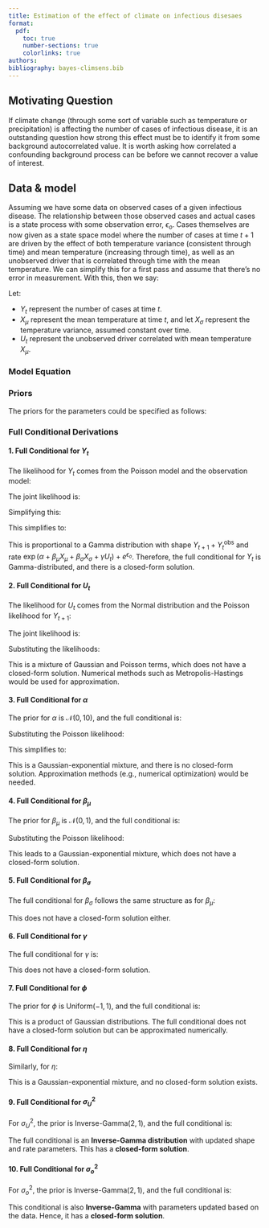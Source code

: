 ```yaml
---
title: Estimation of the effect of climate on infectious disesaes
format: 
  pdf:
    toc: true
    number-sections: true
    colorlinks: true
authors:
bibliography: bayes-climsens.bib
---
```


## Motivating Question 

If climate change (through some sort of variable such as temperature or precipitation) is affecting the number of cases of infectious disease, it is an outstanding question how strong this effect must be to identify it from some background autocorrelated value. It is worth asking how correlated a confounding background process can be before we cannot recover a value of interest. 

## Data & model 

Assuming we have some data on observed cases of a given infectious disease. The relationship between those observed cases and actual cases is a state process with some observation error, $\epsilon_o$. Cases themselves are now given as a state space model where the number of cases at time $t+1$ are driven by the effect of both temperature variance (consistent through time) and mean temperature (increasing through time), as well as an unobserved driver that is correlated through time with the mean temperature. We can simplify this for a first pass and assume that there's no error in measurement. With this, then we say: 

Let:

* $Y_t$ represent the number of cases at time $t$.
* $X_{\mu}$ represent the mean temperature at time $t$, and let $X_{\sigma}$ represent the temperature variance, assumed constant over time.
* $U_t$ represent the unobserved driver correlated with mean temperature $X_{\mu}$.

### Model Equation






### Priors

The priors for the parameters could be specified as follows:

\begin{subequations}
\begin{align}
\alpha &\sim \mathcal{N}(0, 10) \\ 
\beta_{\mu} &\sim \mathcal{N}(0, 1) \\
\beta_{\sigma} &\sim \mathcal{N}(0, 1) \\ 
\gamma &\sim \mathcal{N}(0, 1)
\end{align}
\end{subequations}

\begin{subequations}
\begin{align}
\phi &\sim \text{Uniform}(-1, 1) \\ 
\eta &\sim \mathcal{N}(0, 1)  \\ 
\sigma_U^2 &\sim \text{Inverse-Gamma}(2, 1) \\
\sigma_o^2 &\sim \text{Inverse-Gamma}(2, 1) 
\end{align}
\end{subequations}


### Full Conditional Derivations

#### 1. Full Conditional for $Y_t$

The likelihood for $Y_t$ comes from the Poisson model and the observation model:

\begin{equation}
Y_{t+1} \mid Y_t, X_{\mu}, U_t \sim \text{Poisson}\left( Y_t \exp(\alpha + \beta_{\mu} X_{\mu} + \beta_{\sigma} X_{\sigma} + \gamma U_t) \right)
\end{equation}

\begin{equation}
Y_t^{\text{obs}} \mid Y_t \sim \text{Poisson}(Y_t e^{\epsilon_o})
\end{equation}

The joint likelihood is:

\begin{equation}
\begin{split}
p(Y_t \mid Y_{t+1}, Y_t^{\text{obs}}, \alpha, \beta_{\mu}, \beta_{\sigma}, \gamma, U_t, \epsilon_o) & \propto \text{Poisson}(Y_{t+1} \mid Y_t \exp(\alpha + \beta_{\mu} X_{\mu} + \beta_{\sigma} X_{\sigma} + \gamma U_t)) \times \\ 
& \text{Poisson}(Y_t^{\text{obs}} \mid Y_t e^{\epsilon_o})
\end{split}
\end{equation}

Simplifying this:

\begin{equation}
\begin{split}
p(Y_t \mid Y_{t+1}, Y_t^{\text{obs}}, \alpha, \beta_{\mu}, \beta_{\sigma}, \gamma, U_t, \epsilon_o) & \propto \exp\left(-Y_t \exp(\alpha + \beta_{\mu} X_{\mu} + \beta_{\sigma} X_{\sigma} + \gamma U_t)\right) \\
& \left(Y_t \exp(\alpha + \beta_{\mu} X_{\mu} + \beta_{\sigma} X_{\sigma} + \gamma U_t)\right)^{Y_{t+1}} \times \\ 
& \exp\left(-Y_t e^{\epsilon_o}\right) \left(Y_t e^{\epsilon_o}\right)^{Y_t^{\text{obs}}}
\end{split}
\end{equation}

This simplifies to:

\begin{equation}
\begin{split}
p(Y_t \mid Y_{t+1}, Y_t^{\text{obs}}, \alpha, \beta_{\mu}, \beta_{\sigma}, \gamma, U_t, \epsilon_o)  & \propto Y_t^{Y_{t+1} + Y_t^{\text{obs}}} \times \\
& \exp\left( -Y_t \left( \exp(\alpha + \beta_{\mu} X_{\mu} + \beta_{\sigma} X_{\sigma} + \gamma U_t) + e^{\epsilon_o} \right) \right)
\end{split}
\end{equation}

This is proportional to a Gamma distribution with shape $Y_{t+1} + Y_t^{\text{obs}}$ and rate $\exp(\alpha + \beta_{\mu} X_{\mu} + \beta_{\sigma} X_{\sigma} + \gamma U_t) + e^{\epsilon_o}$. Therefore, the full conditional for $Y_t$ is Gamma-distributed, and there is a closed-form solution.

#### 2. Full Conditional for $U_t$

The likelihood for $U_t$ comes from the Normal distribution and the Poisson likelihood for $Y_{t+1}$:

\begin{equation}
U_{t+1} \mid U_t, X_{\mu} \sim \mathcal{N}(\phi U_t + \eta X_{\mu}, \sigma_U^2)
\end{equation}

\begin{equation}
Y_{t+1} \mid Y_t, U_t \sim \text{Poisson}(Y_t \exp(\alpha + \beta_{\mu} X_{\mu} + \beta_{\sigma} X_{\sigma} + \gamma U_t))
\end{equation}

The joint likelihood is:

\begin{equation}
\begin{split}
p(U_t \mid U_{t+1}, Y_{t+1}, Y_t, \alpha, \beta_{\mu}, \beta_{\sigma}, \gamma, X_{\mu}, \sigma_U^2) & \propto \\
& \mathcal{N}(U_{t+1} \mid \phi U_t + \eta X_{\mu}, \sigma_U^2) \times \\
& \text{Poisson}(Y_{t+1} \mid Y_t \exp(\alpha + \beta_{\mu} X_{\mu} + \beta_{\sigma} X_{\sigma} + \gamma U_t))
\end{split}
\end{equation}

Substituting the likelihoods:

\begin{equation}
\begin{split}
p(U_t \mid U_{t+1}, Y_{t+1}, Y_t, \alpha, \beta_{\mu}, \beta_{\sigma}, \gamma, X_{\mu}, \sigma_U^2) &\propto \\
& \exp\left( -\frac{(U_{t+1} - (\phi U_t + \eta X_{\mu}))^2}{2 \sigma_U^2} \right) \times \\
& \exp\left( -Y_t \exp(\alpha + \beta_{\mu} X_{\mu} + \beta_{\sigma} X_{\sigma} + \gamma U_t) \right)
\end{split}
\end{equation}

This is a mixture of Gaussian and Poisson terms, which does not have a closed-form solution. Numerical methods such as Metropolis-Hastings would be used for approximation.

#### 3. Full Conditional for $\alpha$

The prior for $\alpha$ is $\mathcal{N}(0, 10)$, and the full conditional is:

\begin{equation}
p(\alpha \mid Y, X_{\mu}, X_{\sigma}, U) \propto \mathcal{N}(0, 10) \times \prod_{t=1}^{T} \text{Poisson}(Y_{t+1} \mid Y_t \exp(\alpha + \beta_{\mu} X_{\mu} + \beta_{\sigma} X_{\sigma} + \gamma U_t))
\end{equation}

Substituting the Poisson likelihood:

\begin{equation}
p(\alpha \mid Y, X_{\mu}, X_{\sigma}, U) \propto \exp\left( -\frac{\alpha^2}{2 \cdot 10^2} \right) \times \prod_{t=1}^{T} \exp\left( -Y_t \exp(\alpha + \beta_{\mu} X_{\mu} + \beta_{\sigma} X_{\sigma} + \gamma U_t) \right)
\end{equation}

This simplifies to:

\begin{equation}
p(\alpha \mid Y, X_{\mu}, X_{\sigma}, U) \propto \exp\left( -\frac{\alpha^2}{2 \cdot 10^2} - \sum_{t=1}^{T} Y_t \exp(\alpha + \beta_{\mu} X_{\mu} + \beta_{\sigma} X_{\sigma} + \gamma U_t) \right)
\end{equation}

This is a Gaussian-exponential mixture, and there is no closed-form solution. Approximation methods (e.g., numerical optimization) would be needed.

#### 4. Full Conditional for $\beta_{\mu}$

The prior for $\beta_{\mu}$ is $\mathcal{N}(0, 1)$, and the full conditional is:

\begin{equation}
p(\beta_{\mu} \mid Y, X_{\mu}, X_{\sigma}, U) \propto \mathcal{N}(0, 1) \times \prod_{t=1}^{T} \text{Poisson}(Y_{t+1} \mid Y_t \exp(\alpha + \beta_{\mu} X_{\mu} + \beta_{\sigma} X_{\sigma} + \gamma U_t))
\end{equation}

Substituting the Poisson likelihood:

\begin{equation}
p(\beta_{\mu} \mid Y, X_{\mu}, X_{\sigma}, U) \propto \exp\left( -\frac{\beta_{\mu}^2}{2} \right) \times \prod_{t=1}^{T} \exp\left( -Y_t \exp(\alpha + \beta_{\mu} X_{\mu} + \beta_{\sigma} X_{\sigma} + \gamma U_t) \right)
\end{equation}

This leads to a Gaussian-exponential mixture, which does not have a closed-form solution.

#### 5. Full Conditional for $\beta_{\sigma}$

The full conditional for $\beta_{\sigma}$ follows the same structure as for $\beta_{\mu}$:

\begin{equation}
p(\beta_{\sigma} \mid Y, X_{\mu}, X_{\sigma}, U) \propto \mathcal{N}(0, 1) \times \prod_{t=1}^{T} \text{Poisson}(Y_{t+1} \mid Y_t \exp(\alpha + \beta_{\mu} X_{\mu} + \beta_{\sigma} X_{\sigma} + \gamma U_t))
\end{equation}

This does not have a closed-form solution either.

#### 6. Full Conditional for $\gamma$

The full conditional for $\gamma$ is:

\begin{equation}
p(\gamma \mid Y, X_{\mu}, X_{\sigma}, U) \propto \mathcal{N}(0, 1) \times \prod_{t=1}^{T} \text{Poisson}(Y_{t+1} \mid Y_t \exp(\alpha + \beta_{\mu} X_{\mu} + \beta_{\sigma} X_{\sigma} + \gamma U_t))
\end{equation}

This does not have a closed-form solution.

#### 7. Full Conditional for $\phi$

The prior for $\phi$ is $\text{Uniform}(-1, 1)$, and the full conditional is:

\begin{equation}
p(\phi \mid U, X_{\mu}) \propto \text{Uniform}(-1, 1) \times \prod_{t=1}^{T} \mathcal{N}(U_{t+1} \mid \phi U_t + \eta X_{\mu}, \sigma_U^2)
\end{equation}

This is a product of Gaussian distributions. The full conditional does not have a closed-form solution but can be approximated numerically.

#### 8. Full Conditional for $\eta$

Similarly, for $\eta$:

\begin{equation}
p(\eta \mid U, X_{\mu}) \propto \mathcal{N}(0, 1) \times \prod_{t=1}^{T} \mathcal{N}(U_{t+1} \mid \phi U_t + \eta X_{\mu}, \sigma_U^2)
\end{equation}

This is a Gaussian-exponential mixture, and no closed-form solution exists.

#### 9. Full Conditional for $\sigma_U^2$

For $\sigma_U^2$, the prior is $\text{Inverse-Gamma}(2, 1)$, and the full conditional is:

\begin{equation}
p(\sigma_U^2 \mid U, X_{\mu}, \phi, \eta) \propto \text{Inverse-Gamma}(2, 1) \times \prod_{t=1}^{T} \mathcal{N}(U_{t+1} \mid \phi U_t + \eta X_{\mu}, \sigma_U^2)
\end{equation}

The full conditional is an **Inverse-Gamma distribution** with updated shape and rate parameters. This has a **closed-form solution**.

#### 10. Full Conditional for $\sigma_o^2$

For $\sigma_o^2$, the prior is $\text{Inverse-Gamma}(2, 1)$, and the full conditional is:

\begin{equation}
p(\sigma_o^2 \mid Y^{\text{obs}}, Y) \propto \text{Inverse-Gamma}(2, 1) \times \prod_{t=1}^{T} \mathcal{N}(\log(Y_t^{\text{obs}} / Y_t) \mid 0, \sigma_o^2)
\end{equation}

This conditional is also **Inverse-Gamma** with parameters updated based on the data. Hence, it has a **closed-form solution**.



